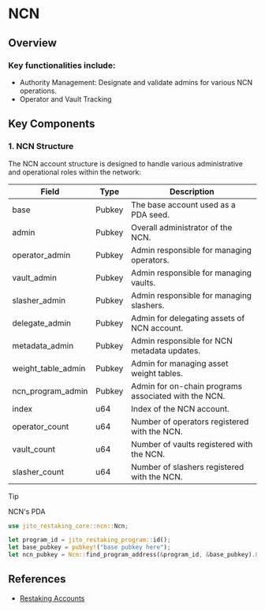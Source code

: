 # NCN

## Overview

### Key functionalities include:

- Authority Management: Designate and validate admins for various NCN operations.
- Operator and Vault Tracking


## Key Components

### 1. NCN Structure

The NCN account structure is designed to handle various administrative and operational roles within the network:

| Field               | Type   | Description                                          |
| ------------------- | ------ | ---------------------------------------------------- |
| base                | Pubkey | The base account used as a PDA seed.                 |
| admin               | Pubkey | Overall administrator of the NCN.                    |
| operator_admin      | Pubkey | Admin responsible for managing operators.            |
| vault_admin         | Pubkey | Admin responsible for managing vaults.               |
| slasher_admin       | Pubkey | Admin responsible for managing slashers.             |
| delegate_admin      | Pubkey | Admin for delegating assets of NCN account.          |
| metadata_admin      | Pubkey | Admin responsible for NCN metadata updates.          |
| weight_table_admin  | Pubkey | Admin for managing asset weight tables.              |
| ncn_program_admin   | Pubkey | Admin for on-chain programs associated with the NCN. |
| index               | u64    | Index of the NCN account.                            |
| operator_count      | u64    | Number of operators registered with the NCN.         |
| vault_count         | u64    | Number of vaults registered with the NCN.            |
| slasher_count       | u64    | Number of slashers registered with the NCN.          |

> [!TIP]
> 
> NCN's PDA
>
> ```rust
> use jito_restaking_core::ncn::Ncn;
> 
> let program_id = jito_restaking_program::id();
> let base_pubkey = pubkey!("base pubkey here");
> let ncn_pubkey = Ncn::find_program_address(&program_id, &base_pubkey).0;
> ```


## References
- [Restaking Accounts](https://docs.restaking.jito.network/restaking/00_restaking_accounts/)